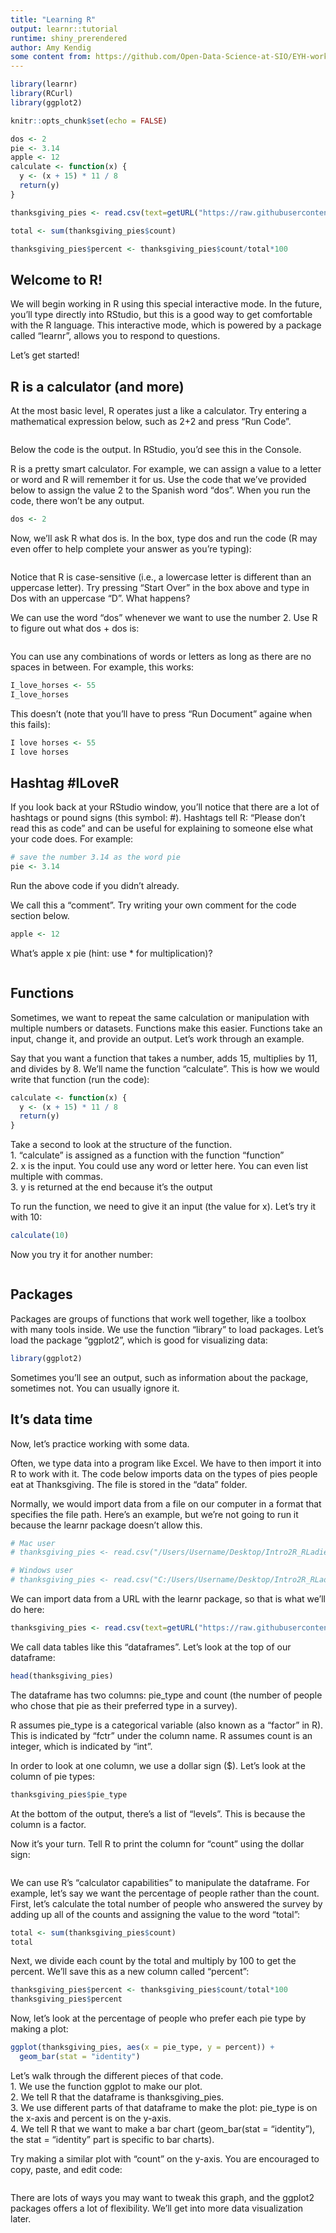 ```yaml
---
title: "Learning R"
output: learnr::tutorial
runtime: shiny_prerendered
author: Amy Kendig
some content from: https://github.com/Open-Data-Science-at-SIO/EYH-workshop-2017 (Jessica Carrière-Garwood, Lynn Waterhouse, Hao Ye)
---
```


```r
library(learnr)
library(RCurl)
library(ggplot2)

knitr::opts_chunk$set(echo = FALSE)

dos <- 2
pie <- 3.14
apple <- 12
calculate <- function(x) {
  y <- (x + 15) * 11 / 8
  return(y)
}

thanksgiving_pies <- read.csv(text=getURL("https://raw.githubusercontent.com/aekendig/RLadies-Gainesville-FL/master/20191021-Intro2R/Intro2R_RLadiesGNV/data/thanksgiving-pies-2015.csv"))

total <- sum(thanksgiving_pies$count)
```

```r
thanksgiving_pies$percent <- thanksgiving_pies$count/total*100
```


## Welcome to R!
We will begin working in R using this special interactive mode. In the future, you'll type directly into RStudio, but this is a good way to get comfortable with the R language. This interactive mode, which is powered by a package called "learnr", allows you to respond to questions. 

Let's get started!


## R is a calculator (and more)
At the most basic level, R operates just a like a calculator. Try entering a mathematical expression below, such as 2+2 and press "Run Code".

```r

```

Below the code is the output. In RStudio, you'd see this in the Console.

R is a pretty smart calculator. For example, we can assign a value to a letter or word and R will remember it for us. Use the code that we've provided below to assign the value 2 to the Spanish word "dos". When you run the code, there won't be any output.

```r
dos <- 2
```

Now, we'll ask R what dos is. In the box, type dos and run the code (R may even offer to help complete your answer as you're typing):

```r

```

Notice that R is case-sensitive (i.e., a lowercase letter is different than an uppercase letter). Try pressing "Start Over" in the box above and type in Dos with an uppercase "D". What happens?

We can use the word "dos" whenever we want to use the number 2. Use R to figure out what dos + dos is:

```r

```

You can use any combinations of words or letters as long as there are no spaces in between. For example, this works:

```r
I_love_horses <- 55
I_love_horses
```

This doesn't (note that you'll have to press "Run Document" againe when this fails):

```r
I love horses <- 55
I love horses
```

## Hashtag #ILoveR
If you look back at your RStudio window, you'll notice that there are a lot of hashtags or pound signs (this symbol: #). Hashtags tell R: "Please don't read this as code" and can be useful for explaining to someone else what your code does. For example:

```r
# save the number 3.14 as the word pie
pie <- 3.14
```

Run the above code if you didn't already.

We call this a "comment".
Try writing your own comment for the code section below.

```r

apple <- 12
```

What's apple x pie (hint: use * for multiplication)?

```r

```

## Functions
Sometimes, we want to repeat the same calculation or manipulation with multiple numbers or datasets. Functions make this easier. Functions take an input, change it, and provide an output. Let's work through an example.

Say that you want a function that takes a number, adds 15, multiplies by 11, and divides by 8. We'll name the function "calculate". This is how we would write that function (run the code):

```r
calculate <- function(x) {
  y <- (x + 15) * 11 / 8
  return(y)
}
```

Take a second to look at the structure of the function.   
1. "calculate" is assigned as a function with the function "function"  
2. x is the input. You could use any word or letter here. You can even list multiple with commas.  
3. y is returned at the end because it's the output

To run the function, we need to give it an input (the value for x). Let's try it with 10:

```r
calculate(10)
```

Now you try it for another number:

```r

```

## Packages 
Packages are groups of functions that work well together, like a toolbox with many tools inside. We use the function "library" to load packages. Let's load the package "ggplot2", which is good for visualizing data:

```r
library(ggplot2)
```

Sometimes you'll see an output, such as information about the package, sometimes not. You can usually ignore it.

## It's data time
Now, let's practice working with some data. 

Often, we type data into a program like Excel. We have to then import it into R to work with it. The code below imports data on the types of pies people eat at Thanksgiving. The file is stored in the "data" folder.

Normally, we would import data from a file on our computer in a format that specifies the file path. Here's an example, but we're not going to run it because the learnr package doesn't allow this.

```r
# Mac user
# thanksgiving_pies <- read.csv("/Users/Username/Desktop/Intro2R_RLadiesGNV/data/thanksgiving-pies-2015.csv")

# Windows user
# thanksgiving_pies <- read.csv("C:/Users/Username/Desktop/Intro2R_RLadiesGNV/data/thanksgiving-pies-2015.csv")
```

We can import data from a URL with the learnr package, so that is what we'll do here:

```r
thanksgiving_pies <- read.csv(text=getURL("https://raw.githubusercontent.com/aekendig/RLadies-Gainesville-FL/master/20191021-Intro2R/Intro2R_RLadiesGNV/data/thanksgiving-pies-2015.csv"))
```

We call data tables like this "dataframes". Let's look at the top of our dataframe:

```r
head(thanksgiving_pies)
```

The dataframe has two columns: pie_type and count (the number of people who chose that pie as their preferred type in a survey). 

R assumes pie_type is a categorical variable (also known as a "factor" in R). This is indicated by "fctr" under the column name. R assumes count is an integer, which is indicated by "int".

In order to look at one column, we use a dollar sign ($). Let's look at the column of pie types:

```r
thanksgiving_pies$pie_type
```

At the bottom of the output, there's a list of "levels". This is because the column is a factor.

Now it's your turn. Tell R to print the column for "count" using the dollar sign:

```r

```

We can use R's "calculator capabilities" to manipulate the dataframe. For example, let's say we want the percentage of people rather than the count. First, let's calculate the total number of people who answered the survey by adding up all of the counts and assigning the value to the word "total":

```r
total <- sum(thanksgiving_pies$count)
total
```

Next, we divide each count by the total and multiply by 100 to get the percent. We'll save this as a new column called "percent":

```r
thanksgiving_pies$percent <- thanksgiving_pies$count/total*100
thanksgiving_pies$percent
```

Now, let's look at the percentage of people who prefer each pie type by making a plot:

```r
ggplot(thanksgiving_pies, aes(x = pie_type, y = percent)) +
  geom_bar(stat = "identity") 
```

Let's walk through the different pieces of that code.  
1. We use the function ggplot to make our plot.   
2. We tell R that the dataframe is thanksgiving_pies.  
3. We use different parts of that dataframe to make the plot: pie_type is on the x-axis and percent is on the y-axis.   
4. We tell R that we want to make a bar chart (geom_bar(stat = "identity"), the stat = "identity" part is specific to bar charts).

Try making a similar plot with "count" on the y-axis. You are encouraged to copy, paste, and edit code:

```r

```

There are lots of ways you may want to tweak this graph, and the ggplot2 packages offers a lot of flexibility. We'll get into more data visualization later.